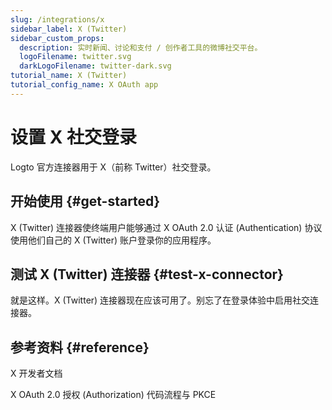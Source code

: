 ```yaml
---
slug: /integrations/x
sidebar_label: X (Twitter)
sidebar_custom_props:
  description: 实时新闻、讨论和支付 / 创作者工具的微博社交平台。
  logoFilename: twitter.svg
  darkLogoFilename: twitter-dark.svg
tutorial_name: X (Twitter)
tutorial_config_name: X OAuth app
---
```




# 设置 X 社交登录

Logto 官方连接器用于 X（前称 Twitter）社交登录。

<GuideTip />

## 开始使用 \{#get-started}

X (Twitter) 连接器使终端用户能够通过 X OAuth 2.0 认证 (Authentication) 协议使用他们自己的 X (Twitter) 账户登录你的应用程序。

<Integration />

## 测试 X (Twitter) 连接器 \{#test-x-connector}

就是这样。X (Twitter) 连接器现在应该可用了。别忘了<MainSiteUrl href="/connectors/social-connectors#enable-social-sign-in">在登录体验中启用社交连接器</MainSiteUrl>。

## 参考资料 \{#reference}

<Url href="https://developer.x.com/en/docs">X 开发者文档</Url>

<Url href="https://developer.x.com/en/docs/authentication/oauth-2-0/authorization-code">
  X OAuth 2.0 授权 (Authorization) 代码流程与 PKCE
</Url>
